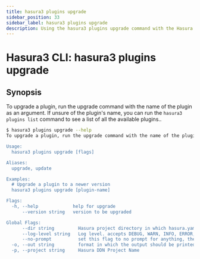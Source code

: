 ```yaml
---
title: hasura3 plugins upgrade
sidebar_position: 33
sidebar_label: hasura3 plugins upgrade
description: Using the hasura3 plugins upgrade command with the Hasura CLI
---
```


# Hasura3 CLI: hasura3 plugins upgrade 

## Synopsis
To upgrade a plugin, run the upgrade command with the name of the plugin as an argument. If unsure of the plugin's name, you can run the `hasura3 plugins list` command to see a list of all the available plugins..

```bash
$ hasura3 plugins upgrade --help
To upgrade a plugin, run the upgrade command with the name of the plugin as an argument. If unsure of the plugin's name, you can run the `hasura3 plugins list` command to see a list of all the available plugins.

Usage:
  hasura3 plugins upgrade [flags]

Aliases:
  upgrade, update

Examples:
  # Upgrade a plugin to a newer version
  hasura3 plugins upgrade [plugin-name]

Flags:
  -h, --help             help for upgrade
      --version string   version to be upgraded

Global Flags:
      --dir string         Hasura project directory in which hasura.yaml is present (default ".")
      --log-level string   Log level. accepts DEBUG, WARN, INFO, ERROR, FATAL (default "INFO")
      --no-prompt          set this flag to no prompt for anything, the command fails if any input is missing
  -o, --out string         format in which the output should be printed, accepts table, json and yaml (default "table")
  -p, --project string     Hasura DDN Project Name
```


